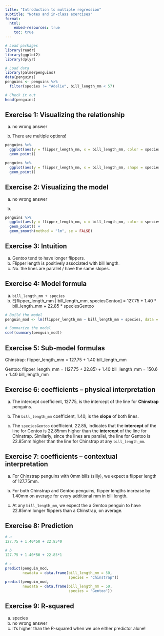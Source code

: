 ```yaml
---
title: "Introduction to multiple regression"
subtitle: "Notes and in-class exercises"
format: 
  html:
    embed-resources: true
    toc: true
---
```


```r
# Load packages
library(readr)
library(ggplot2)
library(dplyr)

# Load data
library(palmerpenguins)
data(penguins)
penguins <- penguins %>% 
  filter(species != "Adelie", bill_length_mm < 57)

# Check it out
head(penguins)
```

## Exercise 1: Visualizing the relationship

a. no wrong answer

b. There are multiple options!

```r
penguins %>% 
  ggplot(aes(y = flipper_length_mm, x = bill_length_mm, color = species)) + 
  geom_point()

penguins %>% 
  ggplot(aes(y = flipper_length_mm, x = bill_length_mm, shape = species)) + 
  geom_point()
```










## Exercise 2: Visualizing the model

a. no wrong answer

b. 

```r
penguins %>% 
  ggplot(aes(y = flipper_length_mm, x = bill_length_mm, color = species)) + 
  geom_point() + 
  geom_smooth(method = "lm", se = FALSE)
```




## Exercise 3: Intuition

a. Gentoo tend to have longer flippers.
b. Flipper length is positively associated with bill length.
c. No. the lines are parallel / have the same slopes.









## Exercise 4: Model formula


a.  `bill_length_mm + species`
b. E[flipper_length_mm | bill_length_mm, speciesGentoo] = 127.75 + 1.40 * bill_length_mm + 22.85 * speciesGentoo

```r
# Build the model
penguin_mod <- lm(flipper_length_mm ~ bill_length_mm + species, data = penguins)

# Summarize the model
coef(summary(penguin_mod))
```





## Exercise 5: Sub-model formulas

Chinstrap: flipper_length_mm = 127.75 + 1.40 bill_length_mm

Gentoo:    flipper_length_mm = (127.75 + 22.85) + 1.40 bill_length_mm = 150.6 + 1.40 bill_length_mm





## Exercise 6: coefficients -- physical interpretation

a. The intercept coefficient, 127.75, is the intercept of the line for **Chinstrap** penguins.

b. The `bill_length_mm` coefficient, 1.40, is the **slope** of both lines.

c. The `speciesGentoo` coefficient, 22.85, indicates that the **intercept** of the line for Gentoo is 22.85mm higher than the **intercept** of the line for Chinstrap. Similarly, since the lines are parallel, the line for Gentoo is 22.85mm higher than the line for Chinstrap at any `bill_length_mm`.
    
    



## Exercise 7: coefficients -- contextual interpretation

a. For Chinstrap penguins with 0mm bills (silly), we expect a flipper length of 127.75mm.

b. For both Chinstrap and Gentoo penguins, flipper lengths increase by 1.40mm on average for every additional mm in bill length.

c. At any `bill_length_mm`, we expect the a Gentoo penguin to have 22.85mm longer flippers than a Chinstrap, on average.





## Exercise 8: Prediction

```r
# a
127.75 + 1.40*50 + 22.85*0

# b
127.75 + 1.40*50 + 22.85*1

# c
predict(penguin_mod,
        newdata = data.frame(bill_length_mm = 50, 
                             species = "Chinstrap"))
predict(penguin_mod,
        newdata = data.frame(bill_length_mm = 50, 
                             species = "Gentoo"))
```






## Exercise 9: R-squared

a. species
b. no wrong answer
c. It's higher than the R-squared when we use either predictor alone!

